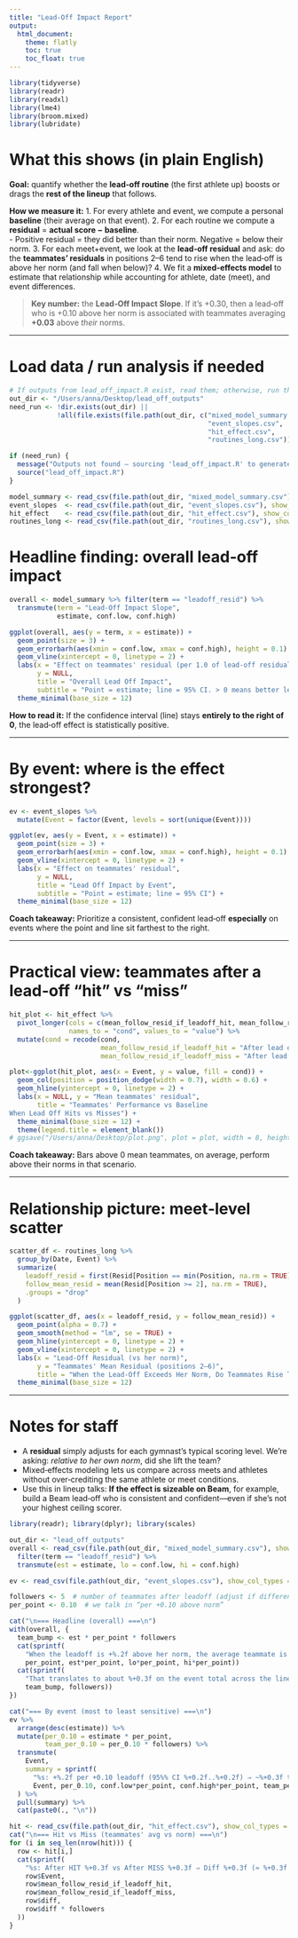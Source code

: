 ```yaml
---
title: "Lead‑Off Impact Report"
output:
  html_document:
    theme: flatly
    toc: true
    toc_float: true
---
```


```r
library(tidyverse)
library(readr)
library(readxl)
library(lme4)
library(broom.mixed)
library(lubridate)
```

# What this shows (in plain English)

**Goal:** quantify whether the **lead‑off routine** (the first athlete up) boosts or drags the **rest of the lineup** that follows.

**How we measure it:**
1. For every athlete and event, we compute a personal **baseline** (their average on that event).
2. For each routine we compute a **residual** = **actual score − baseline**.  
   - Positive residual = they did better than their norm. Negative = below their norm.
3. For each meet+event, we look at the **lead‑off residual** and ask: do the **teammates' residuals** in positions 2–6 tend to rise when the lead‑off is above her norm (and fall when below)?
4. We fit a **mixed‑effects model** to estimate that relationship while accounting for athlete, date (meet), and event differences.

> **Key number:** the **Lead‑Off Impact Slope**. If it’s +0.30, then a lead‑off who is +0.10 above her norm is associated with teammates averaging **+0.03** above *their* norms.

---

# Load data / run analysis if needed

```r
# If outputs from lead_off_impact.R exist, read them; otherwise, run the analysis.
out_dir <- "/Users/anna/Desktop/lead_off_outputs"
need_run <- !dir.exists(out_dir) ||
            !all(file.exists(file.path(out_dir, c("mixed_model_summary.csv",
                                                  "event_slopes.csv",
                                                  "hit_effect.csv",
                                                  "routines_long.csv"))))

if (need_run) {
  message("Outputs not found — sourcing 'lead_off_impact.R' to generate them...")
  source("lead_off_impact.R")
}

model_summary <- read_csv(file.path(out_dir, "mixed_model_summary.csv"), show_col_types = FALSE)
event_slopes  <- read_csv(file.path(out_dir, "event_slopes.csv"), show_col_types = FALSE)
hit_effect    <- read_csv(file.path(out_dir, "hit_effect.csv"), show_col_types = FALSE)
routines_long <- read_csv(file.path(out_dir, "routines_long.csv"), show_col_types = FALSE)
```

# Headline finding: overall lead‑off impact

```r
overall <- model_summary %>% filter(term == "leadoff_resid") %>%
  transmute(term = "Lead‑Off Impact Slope",
            estimate, conf.low, conf.high)

ggplot(overall, aes(y = term, x = estimate)) +
  geom_point(size = 3) +
  geom_errorbarh(aes(xmin = conf.low, xmax = conf.high), height = 0.1) +
  geom_vline(xintercept = 0, linetype = 2) +
  labs(x = "Effect on teammates' residual (per 1.0 of lead‑off residual)",
       y = NULL,
       title = "Overall Lead Off Impact",
       subtitle = "Point = estimate; line = 95% CI. > 0 means better lead off tends to lift teammates.") +
  theme_minimal(base_size = 12)
```

**How to read it:** If the confidence interval (line) stays **entirely to the right of 0**, the lead‑off effect is statistically positive.

---

# By event: where is the effect strongest?

```r
ev <- event_slopes %>%
  mutate(Event = factor(Event, levels = sort(unique(Event))))

ggplot(ev, aes(y = Event, x = estimate)) +
  geom_point(size = 3) +
  geom_errorbarh(aes(xmin = conf.low, xmax = conf.high), height = 0.1) +
  geom_vline(xintercept = 0, linetype = 2) +
  labs(x = "Effect on teammates' residual",
       y = NULL,
       title = "Lead Off Impact by Event",
       subtitle = "Point = estimate; line = 95% CI") +
  theme_minimal(base_size = 12)
```

**Coach takeaway:** Prioritize a consistent, confident lead‑off **especially** on events where the point and line sit farthest to the right.

---

# Practical view: teammates after a lead‑off “hit” vs “miss”

```r
hit_plot <- hit_effect %>%
  pivot_longer(cols = c(mean_follow_resid_if_leadoff_hit, mean_follow_resid_if_leadoff_miss),
               names_to = "cond", values_to = "value") %>%
  mutate(cond = recode(cond,
                       mean_follow_resid_if_leadoff_hit = "After lead off HIT",
                       mean_follow_resid_if_leadoff_miss = "After lead off MISS"))

plot<-ggplot(hit_plot, aes(x = Event, y = value, fill = cond)) +
  geom_col(position = position_dodge(width = 0.7), width = 0.6) +
  geom_hline(yintercept = 0, linetype = 2) +
  labs(x = NULL, y = "Mean teammates' residual",
       title = "Teammates' Performance vs Baseline
When Lead Off Hits vs Misses") +
  theme_minimal(base_size = 12) +
  theme(legend.title = element_blank())
# ggsave("/Users/anna/Desktop/plot.png", plot = plot, width = 8, height = 6, dpi = 300)
```

**Coach takeaway:** Bars above 0 mean teammates, on average, perform above their norms in that scenario.

---

# Relationship picture: meet‑level scatter

```r
scatter_df <- routines_long %>%
  group_by(Date, Event) %>%
  summarize(
    leadoff_resid = first(Resid[Position == min(Position, na.rm = TRUE)]),
    follow_mean_resid = mean(Resid[Position >= 2], na.rm = TRUE),
    .groups = "drop"
  )

ggplot(scatter_df, aes(x = leadoff_resid, y = follow_mean_resid)) +
  geom_point(alpha = 0.7) +
  geom_smooth(method = "lm", se = TRUE) +
  geom_hline(yintercept = 0, linetype = 2) +
  geom_vline(xintercept = 0, linetype = 2) +
  labs(x = "Lead-Off Residual (vs her norm)",
       y = "Teammates' Mean Residual (positions 2–6)",
       title = "When the Lead-Off Exceeds Her Norm, Do Teammates Rise Too?") +
  theme_minimal(base_size = 12)
```

---

# Notes for staff
- A **residual** simply adjusts for each gymnast’s typical scoring level. We’re asking: *relative to her own norm*, did she lift the team?
- Mixed‑effects modeling lets us compare across meets and athletes without over‑crediting the same athlete or meet conditions.
- Use this in lineup talks: **If the effect is sizeable on Beam**, for example, build a Beam lead‑off who is consistent and confident—even if she’s not your highest ceiling scorer.

```r
library(readr); library(dplyr); library(scales)

out_dir <- "lead_off_outputs"
overall <- read_csv(file.path(out_dir, "mixed_model_summary.csv"), show_col_types = FALSE) %>%
  filter(term == "leadoff_resid") %>%
  transmute(est = estimate, lo = conf.low, hi = conf.high)

ev <- read_csv(file.path(out_dir, "event_slopes.csv"), show_col_types = FALSE)

followers <- 5  # number of teammates after leadoff (adjust if different)
per_point <- 0.10  # we talk in “per +0.10 above norm”

cat("\n=== Headline (overall) ===\n")
with(overall, {
  team_bump <- est * per_point * followers
  cat(sprintf(
    "When the leadoff is +%.2f above her norm, the average teammate is %+0.2f above her norm (95%% CI %+0.2f to %+0.2f).\n",
    per_point, est*per_point, lo*per_point, hi*per_point))
  cat(sprintf(
    "That translates to about %+0.3f on the event total across the lineup (assuming %d followers).\n\n",
    team_bump, followers))
})

cat("=== By event (most to least sensitive) ===\n")
ev %>%
  arrange(desc(estimate)) %>%
  mutate(per_0.10 = estimate * per_point,
         team_per_0.10 = per_0.10 * followers) %>%
  transmute(
    Event,
    summary = sprintf(
      "%s: +%.2f per +0.10 leadoff (95%% CI %+0.2f..%+0.2f) ⇒ ~%+0.3f team points",
      Event, per_0.10, conf.low*per_point, conf.high*per_point, team_per_0.10)
  ) %>%
  pull(summary) %>%
  cat(paste0(., "\n"))

hit <- read_csv(file.path(out_dir, "hit_effect.csv"), show_col_types = FALSE)
cat("\n=== Hit vs Miss (teammates' avg vs norm) ===\n")
for (i in seq_len(nrow(hit))) {
  row <- hit[i,]
  cat(sprintf(
    "%s: After HIT %+0.3f vs After MISS %+0.3f ⇒ Diff %+0.3f (≈ %+0.3f team points)\n",
    row$Event,
    row$mean_follow_resid_if_leadoff_hit,
    row$mean_follow_resid_if_leadoff_miss,
    row$diff,
    row$diff * followers
  ))
}

```

